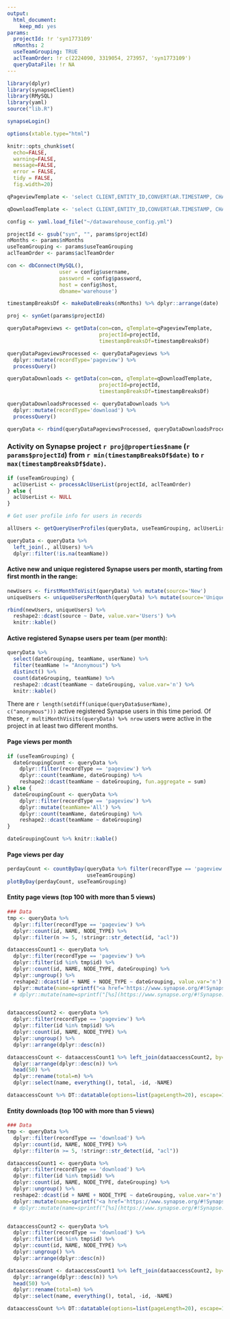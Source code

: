 ```yaml
---
output: 
  html_document: 
    keep_md: yes
params:
  projectId: !r 'syn1773109'
  nMonths: 2
  useTeamGrouping: TRUE
  aclTeamOrder: !r c(2224090, 3319054, 273957, 'syn1773109')
  queryDataFile: !r NA
---
```


```r
library(dplyr)
library(synapseClient)
library(RMySQL)
library(yaml)
source("lib.R")

synapseLogin()

options(xtable.type="html")

knitr::opts_chunk$set(
  echo=FALSE,
  warning=FALSE,
  message=FALSE,
  error = FALSE,
  tidy = FALSE,
  fig.width=20)

qPageviewTemplate <- 'select CLIENT,ENTITY_ID,CONVERT(AR.TIMESTAMP, CHAR) AS TIMESTAMP,DATE,USER_ID,NODE_TYPE,N.NAME from ACCESS_RECORD AR, PROCESSED_ACCESS_RECORD PAR, NODE_SNAPSHOT N, PROJECT_STATS NODE where AR.RESPONSE_STATUS=200 AND AR.TIMESTAMP > unix_timestamp("%s")*1000 AND AR.TIMESTAMP < unix_timestamp("%s")*1000 AND AR.SESSION_ID = PAR.SESSION_ID and AR.TIMESTAMP = PAR.TIMESTAMP and PAR.ENTITY_ID = NODE.ID AND N.ID = NODE.ID and N.TIMESTAMP = NODE.TIMESTAMP and CLIENT = "WEB" AND (PAR.NORMALIZED_METHOD_SIGNATURE IN ("GET /entity/#/bundle", "GET /entity/#/version/#/bundle", "GET /entity/#/wiki2", "GET /entity/#/wiki2/#"));'

qDownloadTemplate <- 'select CLIENT,ENTITY_ID,CONVERT(AR.TIMESTAMP, CHAR) AS TIMESTAMP,DATE,USER_ID,NODE_TYPE,N.NAME from ACCESS_RECORD AR, PROCESSED_ACCESS_RECORD PAR, NODE_SNAPSHOT N, PROJECT_STATS NODE where AR.TIMESTAMP > unix_timestamp("%s")*1000 AND AR.TIMESTAMP < unix_timestamp("%s")*1000 and (AR.RESPONSE_STATUS IN (200, 307)) AND AR.SESSION_ID = PAR.SESSION_ID and AR.TIMESTAMP = PAR.TIMESTAMP and PAR.ENTITY_ID = NODE.ID and N.ID = NODE.ID AND N.TIMESTAMP = NODE.TIMESTAMP and (PAR.NORMALIZED_METHOD_SIGNATURE IN ("GET /entity/#/file", "GET /entity/#/version/#/file"));'


```

```r
config <- yaml.load_file("~/datawarehouse_config.yml")

projectId <- gsub("syn", "", params$projectId)
nMonths <- params$nMonths
useTeamGrouping <- params$useTeamGrouping
aclTeamOrder <- params$aclTeamOrder

con <- dbConnect(MySQL(),
                 user = config$username,
                 password = config$password,
                 host = config$host,
                 dbname='warehouse')

timestampBreaksDf <- makeDateBreaks(nMonths) %>% dplyr::arrange(date)

proj <- synGet(params$projectId)

```

```r
queryDataPageviews <- getData(con=con, qTemplate=qPageviewTemplate, 
                              projectId=projectId,
                              timestampBreaksDf=timestampBreaksDf)

queryDataPageviewsProcessed <- queryDataPageviews %>% 
  dplyr::mutate(recordType='pageview') %>% 
  processQuery()

queryDataDownloads <- getData(con=con, qTemplate=qDownloadTemplate, 
                              projectId=projectId,
                              timestampBreaksDf=timestampBreaksDf)

queryDataDownloadsProcessed <- queryDataDownloads %>% 
  dplyr::mutate(recordType='download') %>% 
  processQuery()

queryData <- rbind(queryDataPageviewsProcessed, queryDataDownloadsProcessed)


```
### Activity on Synapse project `r proj@properties$name` (`r params$projectId`) from `r min(timestampBreaksDf$date)` to `r max(timestampBreaksDf$date)`.

```r
if (useTeamGrouping) {
  aclUserList <- processAclUserList(projectId, aclTeamOrder)
} else {
  aclUserList <- NULL
}
```

```r
# Get user profile info for users in records

allUsers <- getQueryUserProfiles(queryData, useTeamGrouping, aclUserList)

```

```r
queryData <- queryData %>%
  left_join(., allUsers) %>%
  dplyr::filter(!is.na(teamName))
```

#### Active new and unique registered Synapse users per month, starting from first month in the range:
```r
newUsers <- firstMonthToVisit(queryData) %>% mutate(source='New')
uniqueUsers <- uniqueUsersPerMonth(queryData) %>% mutate(source='Unique')

rbind(newUsers, uniqueUsers) %>% 
  reshape2::dcast(source ~ Date, value.var='Users') %>%
  knitr::kable()

```

#### Active registered Synapse users per team (per month):
```r
queryData %>% 
  select(dateGrouping, teamName, userName) %>% 
  filter(teamName != "Anonymous") %>%
  distinct() %>% 
  count(dateGrouping, teamName) %>% 
  reshape2::dcast(teamName ~ dateGrouping, value.var='n') %>% 
  knitr::kable()
```

There are `r length(setdiff(unique(queryData$userName), c("anonymous")))` active registered Synapse users in this time period. Of these, `r multiMonthVisits(queryData) %>% nrow` users were active in the project in at least two different months.

#### Page views per month
```r
if (useTeamGrouping) {
  dateGroupingCount <- queryData %>%
    dplyr::filter(recordType == 'pageview') %>% 
    dplyr::count(teamName, dateGrouping) %>% 
    reshape2::dcast(teamName ~ dateGrouping, fun.aggregate = sum)
} else {
  dateGroupingCount <- queryData %>%
    dplyr::filter(recordType == 'pageview') %>% 
    dplyr::mutate(teamName='All') %>% 
    dplyr::count(teamName, dateGrouping) %>% 
    reshape2::dcast(teamName ~ dateGrouping)
}

dateGroupingCount %>% knitr::kable()
```

#### Page views per day
```r
perdayCount <- countByDay(queryData %>% filter(recordType == 'pageview'), 
                          useTeamGrouping)
plotByDay(perdayCount, useTeamGrouping)
```

#### Entity page views (top 100 with more than 5 views)
```r
### Data
tmp <- queryData %>%
  dplyr::filter(recordType == 'pageview') %>% 
  dplyr::count(id, NAME, NODE_TYPE) %>% 
  dplyr::filter(n >= 5, !stringr::str_detect(id, "acl"))

dataaccessCount1 <- queryData %>% 
  dplyr::filter(recordType == 'pageview') %>% 
  dplyr::filter(id %in% tmp$id) %>% 
  dplyr::count(id, NAME, NODE_TYPE, dateGrouping) %>% 
  dplyr::ungroup() %>%
  reshape2::dcast(id + NAME + NODE_TYPE ~ dateGrouping, value.var='n') %>% 
  dplyr::mutate(name=sprintf("<a href='https://www.synapse.org/#!Synapse:syn%s' target='_blank'>%s</a>", id, NAME))
  # dplyr::mutate(name=sprintf("[%s](https://www.synapse.org/#!Synapse:syn%s)", NAME, id))


dataaccessCount2 <- queryData %>% 
  dplyr::filter(recordType == 'pageview') %>% 
  dplyr::filter(id %in% tmp$id) %>% 
  dplyr::count(id, NAME, NODE_TYPE) %>% 
  dplyr::ungroup() %>%
  dplyr::arrange(dplyr::desc(n))

dataaccessCount <- dataaccessCount1 %>% left_join(dataaccessCount2, by=c("id", "NAME", "NODE_TYPE")) %>% 
  dplyr::arrange(dplyr::desc(n)) %>%
  head(50) %>% 
  dplyr::rename(total=n) %>% 
  dplyr::select(name, everything(), total, -id, -NAME)

dataaccessCount %>% DT::datatable(options=list(pageLength=20), escape=1)
```

#### Entity downloads (top 100 with more than 5 views)
```r
### Data
tmp <- queryData %>%
  dplyr::filter(recordType == 'download') %>% 
  dplyr::count(id, NAME, NODE_TYPE) %>% 
  dplyr::filter(n >= 5, !stringr::str_detect(id, "acl"))

dataaccessCount1 <- queryData %>% 
  dplyr::filter(recordType == 'download') %>% 
  dplyr::filter(id %in% tmp$id) %>% 
  dplyr::count(id, NAME, NODE_TYPE, dateGrouping) %>% 
  dplyr::ungroup() %>%
  reshape2::dcast(id + NAME + NODE_TYPE ~ dateGrouping, value.var='n') %>% 
  dplyr::mutate(name=sprintf("<a href='https://www.synapse.org/#!Synapse:syn%s' target='_blank'>%s</a>", id, NAME))
  # dplyr::mutate(name=sprintf("[%s](https://www.synapse.org/#!Synapse:syn%s)", NAME, id))


dataaccessCount2 <- queryData %>% 
  dplyr::filter(recordType == 'download') %>% 
  dplyr::filter(id %in% tmp$id) %>% 
  dplyr::count(id, NAME, NODE_TYPE) %>% 
  dplyr::ungroup() %>%
  dplyr::arrange(dplyr::desc(n))

dataaccessCount <- dataaccessCount1 %>% left_join(dataaccessCount2, by=c("id", "NAME", "NODE_TYPE")) %>% 
  dplyr::arrange(dplyr::desc(n)) %>%
  head(50) %>% 
  dplyr::rename(total=n) %>% 
  dplyr::select(name, everything(), total, -id, -NAME)

dataaccessCount %>% DT::datatable(options=list(pageLength=20), escape=1)
```
